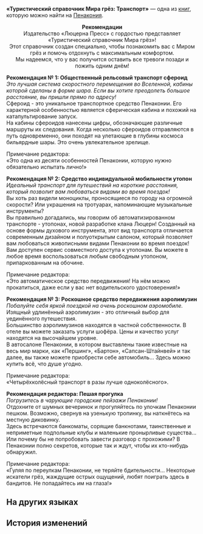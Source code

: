 {{Книга Инфобокс
|id           = 310
|Название     = «Туристический справочник Мира грёз: Транспорт»
|Изображение  = Item Penacony Readable 1.png
|Мир          = Пенакония
|Томов        = 1
|Автор        = <!--нужно добавить-->
|Описание     = Туристический справочник, в котором подробно описываются различные виды транспорта, встречающиеся в грёзах Пенаконии.
|Том1         = {{tx}}
|Источник1    = {{tx|Отсутствует источник}}
|Персонажи    = 
|Фракции      = 
}}
'''«Туристический справочник Мира грёз: Транспорт»''' — одна из [[Книги|книг]], которую можно найти на [[Пенакония]].
<!--
==Получение==
<gallery>
Книга НАЗВАНИЕ.png|НАЗВАНИЕ
Локация НАЗВАНИЕ.png|Расположение на карте. Ближайший пространственный якорь «[[НАЗВАНИЕ]]»
</gallery>
-->
<div align="center">'''Рекомендации'''<br />
Издательство «Люцерна Пресс» с гордостью представляет «Туристический справочник Мира грёз»!<br />
Этот справочник создан специально, чтобы познакомить вас с Миром грёз и помочь отдохнуть с максимальным комфортом.<br />
Мы надеемся, что у вас получится оставить все тревоги позади и пожить одним днём!</div>


'''Рекомендация №&nbsp;1: Общественный рельсовый транспорт сфероид'''<br />
''Это лучшая система скоростного перемещения во Вселенной, кабины которой сделаны в форме шара. Если вы хотите преодолеть большое расстояние, вы пришли прямо по адресу!''<br />
Сфероид - это уникальное транспортное средство Пенаконии. Его характерной особенностью является сферическая кабина и похожий на катапультирование запуск.<br />
На кабины сфероидов нанесены цифры, обозначающие различные маршруты их следования. Когда несколько сфероидов отправляются в путь одновременно, они походят на улетающие в глубины космоса бильярдные шары. Это очень увлекательное зрелище.

Примечание редактора:<br />
«Это одна из десяти особенностей Пенаконии, которую нужно обязательно испытать лично!»

'''Рекомендация №&nbsp;2: Средство индивидуальной мобильности утопон'''<br />
''Идеальный транспорт для путешествий на короткие расстояния, который позволит вам любоваться видами во время поездок!''<br />
Вы хоть раз видели моноциклы, проносящиеся по городу на огромной скорости? Или украшения на тротуарах, напоминающие музыкальные инструменты?<br />
Вы правильно догадались, мы говорим об автоматизированном транспорте - утопонах, новой разработке клана Люцерн! Созданный на основе формы духового инструмента, этот вид транспорта отличается современным дизайном и полуоткрытым салоном, который позволяет вам любоваться живописными видами Пенаконии во время поездок!<br />
Вам доступен сервис совместного доступа к утопонам. Вы можете в любое время воспользоваться любым свободным утопоном, припаркованным на обочине.

Примечание редактора:<br />
«Это автоматическое средство передвижения! На нём можно прокатиться, даже если у вас нет водительского удостоверения!»

'''Рекомендация №&nbsp;3: Роскошное средство передвижения аэролимузин'''<br />
''Побалуйте себя яркой поездкой на очень роскошном аэромобиле.''<br />
Изящный удлинённый аэролимузин - это отличный выбор для уединённого путешествия.<br />
Большинство аэролимузинов находятся в частной собственности. В отеле вы можете заказать услуги шофёра. Цены и качество услуг находятся на высочайшем уровне.<br />
В автосалоне Пенаконии, в котором выставлены такие известные на весь мир марки, как «Першинг», «Бартон», «Сапсан-Штайнвей» и так далее, вы также можете приобрести себе автомобиль... Здесь можно купить всё, что душе угодно.

Примечание редактора:<br />
«Четырёхколёсный транспорт в разы лучше одноколёсного».

'''Рекомендация редактора: Пешая прогулка'''<br />
''Погрузитесь в чарующие городские пейзажи Пенаконии!''<br />
Отдохните от шумных вечеринок и прогуляйтесь по улочкам Пенаконии пешком. Возможно, свернув на узенькую тропинку, вы наткнётесь на местную диковинку.<br />
Здесь встречаются банкоматы, сорящие банкнотами, таинственные и неприметные подпольные клубы и маленькие пронырливые существа... Или почему бы не попробовать завести разговор с прохожими? В Пенаконии полно секретов, которые так и ждут, чтобы их кто-нибудь обнаружил.

Примечание редактора:<br />
«Гуляя по переулкам Пенаконии, не теряйте бдительности... Некоторые искатели грёз, жаждущие острых ощущений, любят поиграть здесь в бандитов. Не попадайтесь им на глаза!»

{{Цвет|Выделенный|'''*Если вы хотите приобрести полную версию «Туристического справочника Мира грёз», обратитесь в издательство. При каждой покупке вы получите в подарок подробную карту Пенаконии.'''}}

==На других языках==
{{На других языках
|en   = ''Dreamscape Tourist Compendium &mdash; Transport''
|zhs  = 《梦境旅游指南-交通篇》
|zht  = 《夢境旅遊指南-交通篇》
|ja   = 『夢境旅行ガイド-交通編』
|ko   = ≪꿈세계 여행 가이드-교통편≫
|es   = «Compendio turístico del paisaje onírico: Transporte»
|fr   = ''Guide touristique du Pays des rêves : Transports''
|ru   = «Туристический справочник Мира грёз: Транспорт»
|th   = "คู่มือท่องเที่ยวแดนฝัน - การคมนาคม"
|vi   = "Hướng Dẫn Du Lịch Cõi Mộng-Giao Thông"
|de   = „Handbücher für Touristen der Traumlandschaft – Transport“
|id   = "Panduan Wisata Dunia Mimpi - Transportasi"
|pt   = "Compêndio Turístico do Mundonírico – Transporte"
}}

==История изменений==
{{История изменений|2.7}}